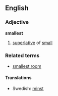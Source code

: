 ==English==
===Adjective===
'''smallest'''
# [[superlative]] of [[small]]
===Related terms===
* [[smallest room]]

====Translations====
*Swedish: [[minst]]